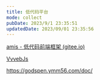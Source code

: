 ```yaml
---
title: 低代码平台
mode: collect
pubDate: 2023/9/1 23:35:51
updatedDate: 2023/09/01 23:35:56
---
```


[amis - 低代码前端框架 (gitee.io)](https://baidu.gitee.io/amis/docs/index)

[VvvebJs](https://github.com/givanz/VvvebJs)

https://godspen.ymm56.com/doc/
